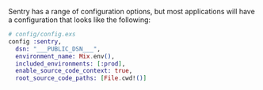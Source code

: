 Sentry has a range of configuration options, but most applications will have a configuration that looks like the following:

<SignInNote />

```elixir
# config/config.exs
config :sentry,
  dsn: "___PUBLIC_DSN___",
  environment_name: Mix.env(),
  included_environments: [:prod],
  enable_source_code_context: true,
  root_source_code_paths: [File.cwd!()]
```
